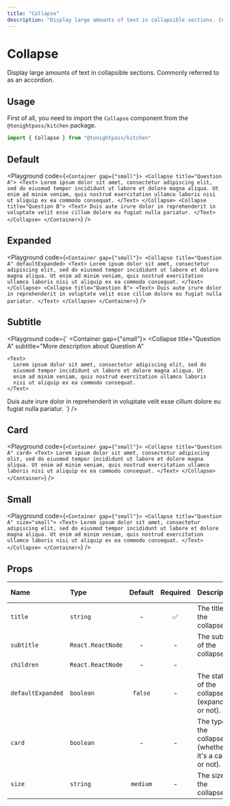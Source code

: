 ```yaml
---
title: "Collapse"
description: "Display large amounts of text in collapsible sections. Commonly referred to as an accordion."
---
```



# Collapse

Display large amounts of text in collapsible sections. Commonly referred to as an accordion.

## Usage

First of all, you need to import the `Collapse` component from the `@tonightpass/kitchen` package.

```js
import { Collapse } from "@tonightpass/kitchen"
```

## Default

<Playground
  code={`
<Container gap={"small"}>
  <Collapse title="Question A">
    <Text>
      Lorem ipsum dolor sit amet, consectetur adipiscing elit, sed do
      eiusmod tempor incididunt ut labore et dolore magna aliqua. Ut
      enim ad minim veniam, quis nostrud exercitation ullamco laboris
      nisi ut aliquip ex ea commodo consequat.
    </Text>
  </Collapse>
  <Collapse title="Question B">
    <Text>
      Duis aute irure dolor in reprehenderit in voluptate velit esse
      cillum dolore eu fugiat nulla pariatur.
    </Text>
  </Collapse>
</Container>
`}
/>

## Expanded

<Playground
  code={`
<Container gap={"small"}>
  <Collapse title="Question A" defaultExpanded>
    <Text>
      Lorem ipsum dolor sit amet, consectetur adipiscing elit, sed do
      eiusmod tempor incididunt ut labore et dolore magna aliqua. Ut
      enim ad minim veniam, quis nostrud exercitation ullamco laboris
      nisi ut aliquip ex ea commodo consequat.
    </Text>
  </Collapse>
  <Collapse title="Question B">
    <Text>
      Duis aute irure dolor in reprehenderit in voluptate velit esse
      cillum dolore eu fugiat nulla pariatur.
    </Text>
  </Collapse>
</Container>
`}
/>

## Subtitle

<Playground
  code={`
<Container gap={"small"}>
  <Collapse
  title="Question A"
  subtitle="More description about Question A"
  >
    <Text>
      Lorem ipsum dolor sit amet, consectetur adipiscing elit, sed do
      eiusmod tempor incididunt ut labore et dolore magna aliqua. Ut
      enim ad minim veniam, quis nostrud exercitation ullamco laboris
      nisi ut aliquip ex ea commodo consequat.
    </Text>
  </Collapse>
  <Collapse title="Question B">
    <Text>
      Duis aute irure dolor in reprehenderit in voluptate velit esse
      cillum dolore eu fugiat nulla pariatur.
    </Text>
  </Collapse>
</Container>
`}
/>

## Card

<Playground
  code={`
<Container gap={"small"}>
  <Collapse title="Question A" card>
    <Text>
      Lorem ipsum dolor sit amet, consectetur adipiscing elit, sed do
      eiusmod tempor incididunt ut labore et dolore magna aliqua. Ut
      enim ad minim veniam, quis nostrud exercitation ullamco laboris
      nisi ut aliquip ex ea commodo consequat.
    </Text>
  </Collapse>
</Container>
`}
/>

## Small

<Playground
  code={`
<Container gap={"small"}>
  <Collapse title="Question A" size="small">
    <Text>
      Lorem ipsum dolor sit amet, consectetur adipiscing elit, sed do
      eiusmod tempor incididunt ut labore et dolore magna aliqua. Ut
      enim ad minim veniam, quis nostrud exercitation ullamco laboris
      nisi ut aliquip ex ea commodo consequat.
    </Text>
  </Collapse>
</Container>
`}
/>

## Props

| Name | Type | Default | Required | Description | Accepted values |
| :--- | :--- | :-----: | :------: | :---------- | :-------------- |
| `title` | `string` | - | ✅ | The title of the collapse. | - |
| `subtitle` | `React.ReactNode` | - | - | The subtitle of the collapse. | - |
| `children` | `React.ReactNode` | - | - | | - |
| `defaultExpanded` | `boolean` | `false` | - | The status of the collapse (expanded or not). | - |
| `card` | `boolean` | - | - | The type of the collapse (whether it's a card or not). | - |
| `size` | `string` | `medium` | - | The size of the collapse. | `normal`, `small`, `medium` |